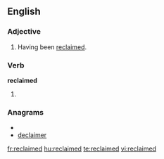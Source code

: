 ==English==
===Adjective===
{{en-adj}}

#Having been [[reclaim|reclaimed]].

===Verb===
'''reclaimed'''

#{{past of|[[reclaim]]}}

===Anagrams===
* {{alphagram|acdeeilmr}}
* [[declaimer#English|declaimer]]

[[fr:reclaimed]]
[[hu:reclaimed]]
[[te:reclaimed]]
[[vi:reclaimed]]